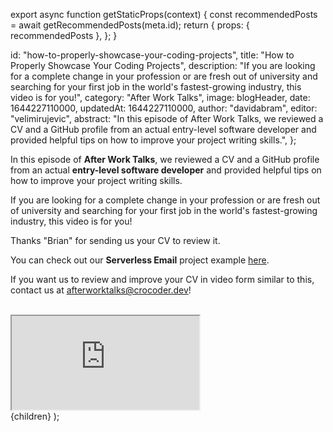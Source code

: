 
export async function getStaticProps(context) {
  const recommendedPosts = await getRecommendedPosts(meta.id);
  return {
    props: { recommendedPosts },
  };
}

  id: "how-to-properly-showcase-your-coding-projects",
  title: "How to Properly Showcase Your Coding Projects",
  description:
    "If you are looking for a complete change in your profession or are fresh out of university and searching for your first job in the world's fastest-growing industry, this video is for you!",
  category: "After Work Talks",
  image: blogHeader,
  date: 1644227110000,
  updatedAt: 1644227110000,
  author: "davidabram",
  editor: "velimirujevic",
  abstract:
    "In this episode of After Work Talks, we reviewed a CV and a GitHub profile from an actual entry-level software developer and provided helpful tips on how to improve your project writing skills.",
};

In this episode of **After Work Talks**, we reviewed a CV and a GitHub profile from an actual **entry-level software developer** and provided helpful tips on how to improve your project writing skills.

If you are looking for a complete change in your profession or are fresh out of university and searching for your first job in the world's fastest-growing industry, this video is for you!

Thanks "Brian" for sending us your CV to review it.

You can check out our **Serverless Email** project example [here](https://github.com/crocoder-dev/serverless-email-example).

If you want us to review and improve your CV in video form similar to this, contact us at [afterworktalks@crocoder.dev](mailto:afterworktalks@crocoder.dev)!

<br />

<div className="iframe-wrapper ">
  <iframe
    src="https://www.youtube.com/embed/Jlr1aUSUwyI"
    title="YouTube video player"
    allow="accelerometer; autoplay; clipboard-write; encrypted-media; gyroscope; picture-in-picture"
    allowFullScreen
  ></iframe>
</div>

  <Layout meta={meta} recommendedPosts={recommendedPosts}>
    {children}
  </Layout>
);
